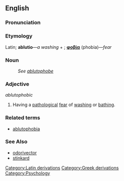 ==English==

===Pronunciation===
{{substub}}

===Etymology===
Latin; '''ablutio'''&mdash;''a washing'' + {{Gr.}}; '''[[φοβία]]''' (phobia)&mdash;''fear''

===Noun===
:''See [[ablutophobe]]''

===Adjective===
''ablutophobic''

# Having a [[pathology|pathological]] [[fear]] of [[wash|washing]] or [[bathe|bathing]].

===Related terms===
* [[ablutophobia]]

===See Also===
* [[odorivector]]
* [[stinkard]]

[[Category:Latin derivations]]
[[Category:Greek derivations]]
[[Category:Psychology]]